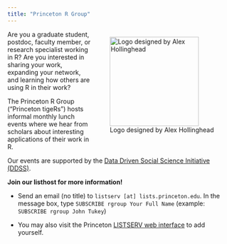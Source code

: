 ```yaml
---
title: "Princeton R Group"
---
```


::: {style="float: right; position: relative; top: 0px;"}
![Logo designed by Alex Hollinghead](images/princeton-r-group-favicon.png){fig-alt="Princeton R Group logo" fig-align="right" width="200"}
:::

Are you a graduate student, postdoc, faculty member, or research specialist working in R? Are you interested in sharing your work, expanding your network, and learning how others are using R in their work?

The Princeton R Group ("Princeton tigeRs") hosts informal monthly lunch events where we hear from scholars about interesting applications of their work in R.

Our events are supported by the [Data Driven Social Science Initiative (DDSS)](https://ddss.princeton.edu/events-and-workshops).

**Join our listhost for more information!**

-   Send an email (no title) to `listserv [at] lists.princeton.edu`. In the message box, type `SUBSCRIBE rgroup Your Full Name` (example: `SUBSCRIBE rgroup John Tukey`)

-   You may also visit the Princeton [LISTSERV web interface](http://lists.princeton.edu/) to add yourself.
